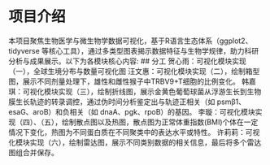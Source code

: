 
# 项目介绍
本项目聚焦生物医学与微生物学数据可视化，基于R语言生态体系（ggplot2、tidyverse 等核心工具），通过多类型图表揭示数据特征与生物学规律，助力科研分析与成果展示。以下为各模块核心内容:
## 分工
贺心雨：可视化模块实现（一），全球生境分布与数量可视化图
汪文惠：可视化模块实现（二），绘制箱型图，展示不同剂量处理下，雄性和雌性猴子中TRBV9+T细胞的比例变化。
韩嘉琪：可视化模块实现（三），绘制折线图，展示金黄色葡萄球菌从浮游生长到生物膜生长轨迹的转录调控，通过伪时间分析鉴定出与轨迹正相关（如 psmβ1、esaG、aroB）和负相关（如 dnaA、pgk、rpoB）的基因。
李璇：可视化模块实现（四）、（五），绘制散点图以及热图，散点图为正常体重指数(BMI)个体在一定情况下变化，热图为不同蛋白质在不同聚类中的表达水平或特性。
许莉莉：可视化模块实现（六），绘制雷达图，展示不同类别数据的相关信息，最后将多个雷达图组合并保存。     
